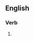 ==English==

===Verb===
{{head|en|present participle}}

# {{present participle of|circumambulate|lang=en|nocat=1}}